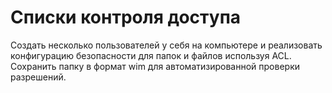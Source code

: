 # Списки контроля доступа

Создать несколько пользователей у себя на компьютере и реализовать конфигурацию безопасности для папок и файлов используя ACL. Сохранить папку в формат wim для автоматизированной проверки разрешений.